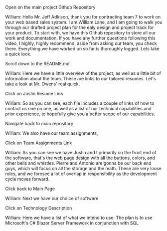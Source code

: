 Open on the main project Github Repository

William: Hello Mr. Jeff Adkison, thank you for contracting team 7 to work on your web based sales system. I am William Lane, and I am going to walk you through our drafted project plan for the ealy design and project track for your product. To start with, we have this Github repository to store all our work and documentation. If you have any further questions following this video, I highly, highly recommend, aside from asking our team, you check there. Everything we have worked on so far is thoroughly logged. Lets take a quick look. 

Scroll down to the README.md

William: Here we have a little overview of the project, as well as a little bit of information about the team. These are links to our tailored resumes. Let's take a look at Mr. Owens' real quick.

Click on Justin Resume Link

William: So as you can see, each file includes a couple of links of how to contact us one on one, as well as a list of our technical capabilities and prior experience, to hopefully give you a better scope of our capabilities. 

Navigate back to main repository

William: We also have our team assignments,

Click on Team Assignments Link

William: As you can see we have Justin and I primarily on the front end of the software, that's the web page design with all the buttons, colors, and other bells and whistles. Pierre and Antonio are gonna be our back end guys, which will focus on all the storage and the math. These are very loose roles, and we foresee a lot of overlap in responsibility as the development  cycle moves forward. 

Click back to Main Page

William: Next we have our choice of software

Click on Technology Description

William: Here we have a list of what we intend to use. The plan is to use Microsoft's C# Blazor Server Framework in conjunction with SQL